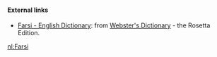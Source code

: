 ==== External links====
*[http://www.websters-online-dictionary.org/definition/Farsi-english/ Farsi - English Dictionary]: from [http://www.websters-online-dictionary.org/ Webster's Dictionary] - the Rosetta Edition.


[[nl:Farsi]]